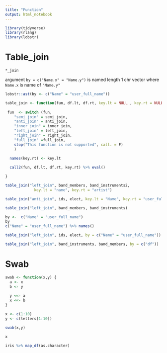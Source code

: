 ```yaml
---
title: "Function"
output: html_notebook
---
```


```r
library(tidyverse)
library(rlang)
library(lobstr)
```

# Table_join

`*_join`

argument `by = c("Name.x" = "Name.y")` is named length 1 chr vector
where `Name.x` is name of `"Name.y"`

```r
lobstr::ast(by <- c("Name" = "user_full_name"))
```


```r
table_join <- function(fun, df.lt, df.rt, key.lt = NULL , key.rt = NULL,  ...){
  
 fun  <- switch (fun,
    "semi_join" = semi_join,
    "anti_join" = anti_join,
    "inner_join" = inner_join,
    "left_join" = left_join,
    "right_join" = right_join,
    "full_join" =full_join,
    stop("This function is not supported", call. = F)
    )

  names(key.rt) <- key.lt 
  
  call2(fun, df.lt, df.rt, key.rt) %>% eval()

}

table_join("left_join", band_members, band_instruments2, 
             key.lt = "name", key.rt = "artist")
```
```r
table_join("anti_join", ids, elect, key.lt = "Name", key.rt = "user_full_name")
```
```r
table_join("left_join", band_members, band_instruments)
```



```r
by <-  c("Name" = "user_full_name")
by
c("Name" = "user_full_name") %>% names()
```

```r
table_join("left_join", ids, elect, by = c("Name" = "user_full_name"))
```

```r
table_join("left_join", band_instruments, band_members, by = c("df"))
```


# Swab

```r
swab <- function(x,y) {
  a <- x
  b <- y
  
  y <<- a
  x <<- b
}
```

```r
x <- c(1:10)
y <- c(letters[1:10])

swab(x,y)
```

```r
x
```

```r
iris %>% map_df(as.character)
```

